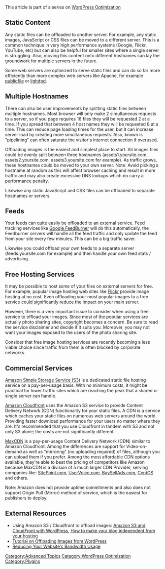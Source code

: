 {{Languages|
{{en|WordPress Optimization/Offloading}}
{{ja|WordPress_の最適化/オフロード}}
}}
This article is part of a series on [[WordPress Optimization]]

== Static Content ==

Any static files can be offloaded to another server. For example, any static images, JavaScript or CSS files can be moved to a different server. This is a common technique in very high performance systems (Google, Flickr, YouTube, etc) but can also be helpful for smaller sites where a single server is struggling. Also, moving this content onto different hostnames can lay the groundwork for multiple servers in the future.

Some web servers are optimized to serve static files and can do so far more efficiently than more complex web servers like Apache, for example [http://en.wikipedia.org/wiki/Publicfile publicfile] or [http://en.wikipedia.org/wiki/Lighttpd lighttpd].

== Multiple Hostnames ==

There can also be user improvements by splitting static files between multiple hostnames. Most browser will only make 2 simultaneous requests to a server, so if you page requires 16 files they will be requested 2 at a time. If you spread that between 4 host names they will be requested 8 at a time. This can reduce page loading times for the user, but it can increase server load by creating more simultaneous requests. Also, known is "pipelining" can often saturate the visitor's internet connection if overused.

Offloading images is the easiest and simplest place to start. All images files could be evenly split between three hostnames (assets1.yoursite.com, assets2.yoursite.com, assets3.yoursite.com for example). As traffic grows, these hostnames could be moved to your own server. Note: Avoid picking a hostname at random as this will affect browser caching and result in more traffic and may also create excessive DNS lookups which do carry a performance penalty.

Likewise any static JavaScript and CSS files can be offloaded to separate hostnames or servers.

== Feeds ==

Your feeds can quite easily be offloaded to an external service. Feed tracking services like [http://feedburner.google.com/ Google FeedBurner] will do this automatically, the Feedburner servers will handle all the feed traffic and only update the feed from your site every few minutes. This can be a big traffic saver.

Likewise you could offload your own feeds to a separate server (feeds.yoursite.com for example) and then handle your own feed stats / advertising.

== Free Hosting Services ==

It may be possible to host some of your files on external servers for free. For example, popular image hosting web sites like [http://flickr.com/ Flickr] provide image hosting at no cost. Even offloading your most popular images to a free service could significantly reduce the impact on your main server.

However, there is a very important issue to consider when using a free service to offload your images. Since most of the popular services are actually photo sharing sites, copyright becomes a concern. Be sure to read the service disclaimer and decide if it suits you. Moreover, you may not want your images exposed to the users of the photo sharing site.

Consider that free image hosting services are recently becoming a less viable choice since traffic from them is often blocked by corporate networks.

== Commercial Services ==

[http://aws.amazon.com/s3/ Amazon Simple Storage Service (S3)] is a dedicated static file hosting service on a pay-per-usage basis. With no minimum costs, it might be practical for lower traffic sites which are reaching the peak that a shared or single server can handle.

[http://aws.amazon.com/cloudfront/ Amazon Cloudfront] uses the Amazon S3 service to provide Content Delivery Network (CDN) functionality for your static files. A CDN is a service which caches your static files on numerous web servers around the world. Providing faster download performance for your users no matter where they are. It's recommended that you use Cloudfront in tandem with S3 and not only S3 alone; the costs are not significantly different.

[http://www.maxcdn.com/ MaxCDN] is a pay-per-usage Content Delivery Network (CDN) similar to Amazon Cloudfront. Among the differences are support for Video-on-demand as well as "mirroring" (no uploading required) of files, although you can upload them if you prefer. Among the most affordable CDN options available, they're able to beat the pricing of competitors like Amazon because MaxCDN is a division of a much larger CDN Provider, serving companies like: [http://www.sitepoint.com/ SitePoint.com], [https://uservoice.com/ UserVoice.com], [http://buysellads.com/ BuySellAds.com], [http://centos.org/ CentOS] and others.

Note: Amazon does not provide uptime commitments and also does not support Origin Pull (Mirror) method of service, which is the easiest for publishers to deploy.

== External Resources ==
* Using Amazon S3 / Cloudfront to offload images: [http://www.larre.com/2010/01/24/amazon-s3-and-cloudfront-with-wordpress-and-dreamhost/ Amazon S3 and CloudFront with WordPress], [https://techsbot.com/host-wordpress-media-in-amazon-s3/ How to make your blog independent from your hosting]
* [http://video.google.com/videoplay?docid=-8193919167634099306 Tutorial on Offloading Images from WordPress]
* [http://www.codinghorror.com/blog/archives/000807.html Reducing Your Website's Bandwidth Usage]

[[Category:Advanced Topics]]
[[Category:WordPress Optimization]]
[[Category:Plugins]]
